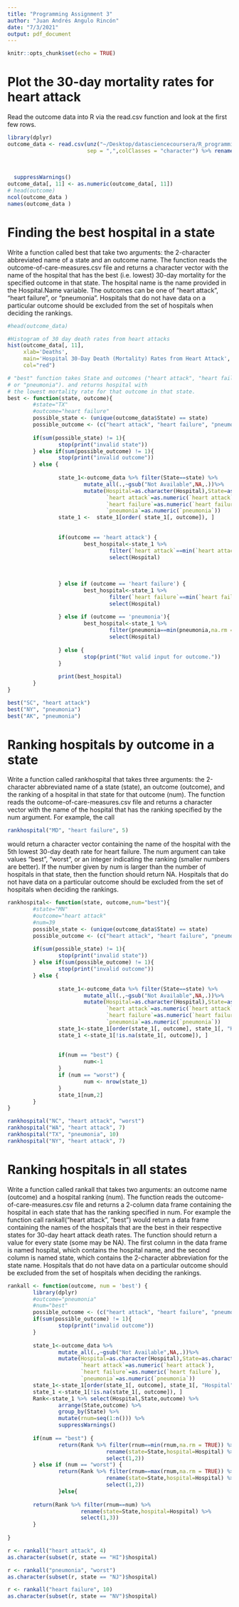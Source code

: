 ```yaml
---
title: "Programming Assignment 3"
author: "Juan Andrés Angulo Rincón"
date: "7/3/2021"
output: pdf_document
---
```


```r
knitr::opts_chunk$set(echo = TRUE)
```

# Plot the 30-day mortality rates for heart attack

Read the outcome data into R via the read.csv function and look at the first few rows.

```r
library(dplyr)
outcome_data <- read.csv(unz("~/Desktop/datasciencecoursera/R_programming/ProgrammingAssignment2/rprog_data_ProgAssignment3-data.zip", "outcome-of-care-measures.csv"), header = TRUE,
                         sep = ",",colClasses = "character") %>% rename(Hospital="Hospital.Name",
                                                                        'heart attack'="Hospital.30.Day.Death..Mortality..Rates.from.Heart.Attack",
                                                                        'heart failure'= "Hospital.30.Day.Death..Mortality..Rates.from.Heart.Failure",
                                                                        pneumonia="Hospital.30.Day.Death..Mortality..Rates.from.Pneumonia" ) %>%
  suppressWarnings()
outcome_data[, 11] <- as.numeric(outcome_data[, 11])
# head(outcome)
ncol(outcome_data )
names(outcome_data )
```

# Finding the best hospital in a state

Write a function called best that take two arguments: the 2-character abbreviated name of a state and an outcome name. The function reads the outcome-of-care-measures.csv file and returns a character vector with the name of the hospital that has the best (i.e. lowest) 30-day mortality for the specified outcome in that state. The hospital name is the name provided in the Hospital.Name variable. The outcomes can be one of "heart attack", "heart failure", or "pneumonia". Hospitals that do not have data on a particular outcome should be excluded from the set of hospitals when deciding the rankings.

```r
        
#head(outcome_data)

#Histogram of 30 day death rates from heart attacks
hist(outcome_data[, 11],
     xlab='Deaths',
     main='Hospital 30-Day Death (Mortality) Rates from Heart Attack',
     col="red")

```

```r
# "best" function takes State and outcomes ("heart attack", "heart failure", 
# or "pneumonia"). and returns hospital with 
# the lowest mortality rate for that outcome in that state.
best <- function(state, outcome){
        #state="TX"
        #outcome="heart failure"
        possible_state <- (unique(outcome_data$State) == state)
        possible_outcome <- (c("heart attack", "heart failure", "pneumonia") == outcome)
        
        if(sum(possible_state) != 1){
                stop(print("invalid state"))
        } else if(sum(possible_outcome) != 1){
                stop(print("invalid outcome"))
        } else {
                
                state_1<-outcome_data %>% filter(State==state) %>% 
                        mutate_all(.,~gsub("Not Available",NA,.))%>% 
                        mutate(Hospital=as.character(Hospital),State=as.character(State),
                               `heart attack`=as.numeric(`heart attack`),
                               `heart failure`=as.numeric(`heart failure`),
                               `pneumonia`=as.numeric(`pneumonia`))
                state_1 <-  state_1[order( state_1[, outcome]), ]
                
                
                if(outcome == 'heart attack') {
                        best_hospital<-state_1 %>% 
                                filter(`heart attack`==min(`heart attack`,na.rm = TRUE)) %>% 
                                select(Hospital) 
                        
                        
                        
                } else if (outcome == 'heart failure') {
                        best_hospital<-state_1 %>% 
                                filter(`heart failure`==min(`heart failure`,na.rm = TRUE)) %>%
                                select(Hospital) 
                        
                } else if (outcome == 'pneumonia'){
                        best_hospital<-state_1 %>% 
                                filter(pneumonia==min(pneumonia,na.rm = TRUE)) %>% 
                                select(Hospital) 
                        
                } else {
                        stop(print("Not valid input for outcome."))
                }
                
                print(best_hospital)
        }
}


```

```r

best("SC", "heart attack")
best("NY", "pneumonia")
best("AK", "pneumonia")

```

# **Ranking hospitals by outcome in a state**

Write a function called rankhospital that takes three arguments: the 2-character abbreviated name of a state (state), an outcome (outcome), and the ranking of a hospital in that state for that outcome (num). The function reads the outcome-of-care-measures.csv file and returns a character vector with the name of the hospital that has the ranking specified by the num argument. For example, the call

```r
rankhospital("MD", "heart failure", 5)

```

would return a character vector containing the name of the hospital with the 5th lowest 30-day death rate for heart failure. The num argument can take values "best", "worst", or an integer indicating the ranking (smaller numbers are better). If the number given by num is larger than the number of hospitals in that state, then the function should return NA. Hospitals that do not have data on a particular outcome should be excluded from the set of hospitals when deciding the rankings.

```r
rankhospital<- function(state, outcome,num="best"){
        #state="MN"
        #outcome="heart attack"
        #num=39
        possible_state <- (unique(outcome_data$State) == state)
        possible_outcome <- (c("heart attack", "heart failure", "pneumonia") == outcome)
        
        if(sum(possible_state) != 1){
                stop(print("invalid state"))
        } else if(sum(possible_outcome) != 1){
                stop(print("invalid outcome"))
        } else {
                
                state_1<-outcome_data %>% filter(State==state) %>% 
                        mutate_all(.,~gsub("Not Available",NA,.))%>% 
                        mutate(Hospital=as.character(Hospital),State=as.character(State),
                               `heart attack`=as.numeric(`heart attack`),
                               `heart failure`=as.numeric(`heart failure`),
                               `pneumonia`=as.numeric(`pneumonia`))
                state_1<-state_1[order(state_1[, outcome], state_1[, "Hospital"]), ]
                state_1 <-state_1[!is.na(state_1[, outcome]), ]
                
                
                if(num == "best") {
                        num<-1
                } 
                if (num == "worst") {
                        num <- nrow(state_1)
                } 
                state_1[num,2]
        }
}


```

```r
rankhospital("NC", "heart attack", "worst")
rankhospital("WA", "heart attack", 7)
rankhospital("TX", "pneumonia", 10)
rankhospital("NY", "heart attack", 7)

```

# **Ranking hospitals in all states** 

Write a function called rankall that takes two arguments: an outcome name (outcome) and a hospital ranking (num). The function reads the outcome-of-care-measures.csv file and returns a 2-column data frame containing the hospital in each state that has the ranking specified in num. For example the function call rankall("heart attack", "best") would return a data frame containing the names of the hospitals that are the best in their respective states for 30-day heart attack death rates. The function should return a value for every state (some may be NA). The first column in the data frame is named hospital, which contains the hospital name, and the second column is named state, which contains the 2-character abbreviation for the state name. Hospitals that do not have data on a particular outcome should be excluded from the set of hospitals when deciding the rankings.

```r
rankall <- function(outcome, num = 'best') {
        library(dplyr)
        #outcome="pneumonia"
        #num="best"
        possible_outcome <- (c("heart attack", "heart failure", "pneumonia") == outcome)
        if(sum(possible_outcome) != 1){
                stop(print("invalid outcome"))
        }
        
        state_1<-outcome_data %>% 
                mutate_all(.,~gsub("Not Available",NA,.))%>% 
                mutate(Hospital=as.character(Hospital),State=as.character(State),
                       `heart attack`=as.numeric(`heart attack`),
                       `heart failure`=as.numeric(`heart failure`),
                       `pneumonia`=as.numeric(`pneumonia`)) 
        state_1<-state_1[order(state_1[, outcome], state_1[, "Hospital"]), ]
        state_1 <-state_1[!is.na(state_1[, outcome]), ]
        Rank<-state_1 %>% select(Hospital,State,outcome) %>% 
                arrange(State,outcome) %>% 
                group_by(State) %>% 
                mutate(rnum=seq(1:n())) %>% 
                suppressWarnings()
        
        if(num == "best") {
                return(Rank %>% filter(rnum==min(rnum,na.rm = TRUE)) %>% 
                               rename(state=State,hospital=Hospital) %>% 
                               select(1,2))
        } else if (num == "worst") {
                return(Rank %>% filter(rnum==max(rnum,na.rm = TRUE)) %>% 
                               rename(state=State,hospital=Hospital) %>% 
                               select(1,2))
                }else{ 
                         
        return(Rank %>% filter(rnum==num) %>% 
                       rename(state=State,hospital=Hospital) %>% 
                       select(1,3))
        }
       
}


```

```r

r <- rankall("heart attack", 4)
as.character(subset(r, state == "HI")$hospital)

r <- rankall("pneumonia", "worst")
as.character(subset(r, state == "NJ")$hospital)

r <- rankall("heart failure", 10)
as.character(subset(r, state == "NV")$hospital)

```
